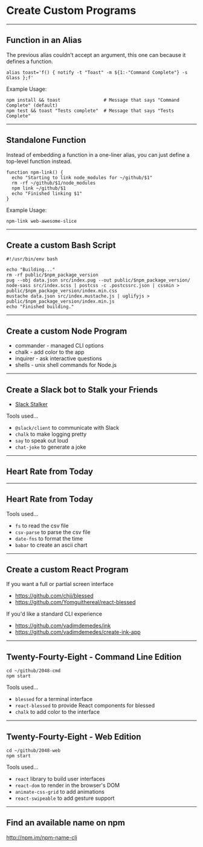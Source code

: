 # Create Custom Programs

---

## Function in an Alias

The previous alias couldn't accept an argument, this one can because it defines a function.

```
alias toast='f() { notify -t "Toast" -m ${1:-"Command Complete"} -s Glass };f'
```

Example Usage:

```
npm install && toast                # Message that says "Command Complete" (default)
npm test && toast "Tests complete"  # Message that says "Tests Complete"
```

---

## Standalone Function

Instead of embedding a function in a one-liner alias, you can just define a top-level function instead.

```
function npm-link() {
  echo "Starting to link node_modules for ~/github/$1"
  rm -rf ~/github/$1/node_modules
  npm link ~/github/$1
  echo "Finished linking $1"
}
```

Example Usage:

```
npm-link web-awesome-slice
```

---

## Create a custom Bash Script

```
#!/usr/bin/env bash

echo "Building..."
rm -rf public/$npm_package_version
pug --obj data.json src/index.pug --out public/$npm_package_version/
node-sass src/index.scss | postcss -c .postcssrc.json | cssmin > public/$npm_package_version/index.min.css
mustache data.json src/index.mustache.js | uglifyjs > public/$npm_package_version/index.min.js
echo "Finished building."
```

---

## Create a custom Node Program

-   commander - managed CLI options
-   chalk - add color to the app
-   inquirer - ask interactive questions
-   shells - unix shell commands for Node.js

---

## Create a Slack bot to Stalk your Friends

-   [Slack Stalker](https://gist.github.com/elijahmanor/935559868675c7c22b7c0da6721a57cd)

Tools used...

-   `@slack/client` to communicate with Slack
-   `chalk` to make logging pretty
-   `say` to speak out loud
-   `chat-joke` to generate a joke

---

## Heart Rate from Today

<HeartRate top={5} left={4} src="heartrate-2019-11-18.csv" />

---

## Heart Rate from Today

Tools used...

-   `fs` to read the csv file
-   `csv-parse` to parse the csv file
-   `date-fns` to format the time
-   `babar` to create an ascii chart

---

## Create a custom React Program

If you want a full or partial screen interface

-   https://github.com/chjj/blessed
-   https://github.com/Yomguithereal/react-blessed

If you'd like a standard CLI experience

-   https://github.com/vadimdemedes/ink
-   https://github.com/vadimdemedes/create-ink-app

---

## Twenty-Fourty-Eight - Command Line Edition

```
cd ~/github/2048-cmd
npm start
```

Tools used...

-   `blessed` for a terminal interface
-   `react-blessed` to provide React components for blessed
-   `chalk` to add color to the interface

---

## Twenty-Fourty-Eight - Web Edition

```
cd ~/github/2048-web
npm start
```

Tools used...

-   `react` library to build user interfaces
-   `react-dom` to render in the browser's DOM
-   `animate-css-grid` to add animations
-   `react-swipeable` to add gesture support

---

## Find an available name on npm

http://npm.im/npm-name-cli
